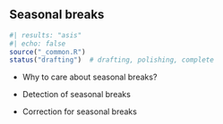 ## Seasonal breaks {#sec-seasonal-breaks}

```r
#| results: "asis"
#| echo: false
source("_common.R")
status("drafting")  # drafting, polishing, complete
```

-   Why to care about seasonal breaks?

-   Detection of seasonal breaks

-   Correction for seasonal breaks
